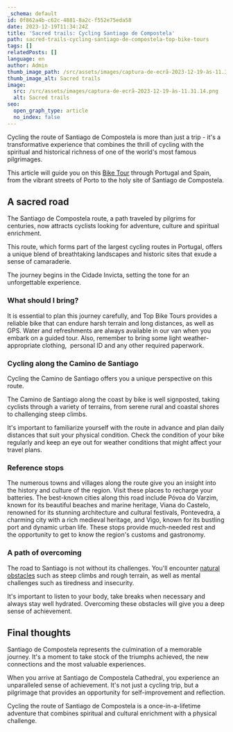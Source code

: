 ```yaml
---
_schema: default
id: 0f862a4b-c62c-4881-8a2c-f552e75eda58
date: 2023-12-19T11:34:24Z
title: 'Sacred trails: Cycling Santiago de Compostela'
path: sacred-trails-cycling-santiago-de-compostela-top-bike-tours
tags: []
relatedPosts: []
language: en
author: Admin
thumb_image_path: /src/assets/images/captura-de-ecrã-2023-12-19-às-11.31.14.png
thumb_image_alt: Sacred trails
image:
  src: /src/assets/images/captura-de-ecrã-2023-12-19-às-11.31.14.png
  alt: Sacred trails
seo:
  open_graph_type: article
  no_index: false
---
```


Cycling the route of Santiago de Compostela is more than just a trip - it's a
transformative experience that combines the thrill of cycling with the spiritual
and historical richness of one of the world's most famous pilgrimages.

This article will guide you on this
[Bike Tour](https://topbiketoursportugal.com/) through Portugal and Spain, from
the vibrant streets of Porto to the holy site of Santiago de Compostela.

## A sacred road

The Santiago de Compostela route, a path traveled by pilgrims for centuries, now
attracts cyclists looking for adventure, culture and spiritual enrichment.

This route, which forms part of the largest cycling routes in Portugal, offers a
unique blend of breathtaking landscapes and historic sites that exude a sense of
camaraderie.

The journey begins in the Cidade Invicta, setting the tone for an unforgettable
experience.

### What should I bring?

It is essential to plan this journey carefully, and Top Bike Tours provides a
reliable bike that can endure harsh terrain and long distances, as well as GPS.
Water and refreshments are always available in our van when you embark on a
guided tour. Also, remember to bring some light weather-appropriate
clothing,&nbsp; personal ID and any other required paperwork.

### Cycling along the Camino de Santiago

Cycling the Camino de Santiago offers you a unique perspective on this route.

The Camino de Santiago along the coast by bike is well signposted, taking
cyclists through a variety of terrains, from serene rural and coastal shores to
challenging steep climbs.

It's important to familiarize yourself with the route in advance and plan daily
distances that suit your physical condition. Check the condition of your bike
regularly and keep an eye out for weather conditions that might affect your
travel plans.

### Reference stops

The numerous towns and villages along the route give you an insight into the
history and culture of the region. Visit these places to recharge your
batteries. The best-known cities along this road include Póvoa do Varzim, known
for its beautiful beaches and marine heritage, Viana do Castelo, renowned for
its stunning architecture and cultural festivals, Pontevedra, a charming city
with a rich medieval heritage, and Vigo, known for its bustling port and dynamic
urban life. These stops provide much-needed rest and the opportunity to get to
know the region's customs and gastronomy.

### A path of overcoming

The road to Santiago is not without its challenges. You'll encounter
[natural obstacles](https://topbiketoursportugal.com/pt/blog/climate-and-geography-in-portugal-for-cycling/)
such as steep climbs and rough terrain, as well as mental challenges such as
tiredness and insecurity.

It's important to listen to your body, take breaks when necessary and always
stay well hydrated. Overcoming these obstacles will give you a deep sense of
achievement.

## Final thoughts

Santiago de Compostela represents the culmination of a memorable journey. It's a
moment to take stock of the triumphs achieved, the new connections and the most
valuable experiences.

When you arrive at Santiago de Compostela Cathedral, you experience an
unparalleled sense of achievement. It's not just a cycling trip, but a
pilgrimage that provides an opportunity for self-improvement and reflection.

Cycling the route of Santiago de Compostela is a once-in-a-lifetime adventure
that combines spiritual and cultural enrichment with a physical challenge.
